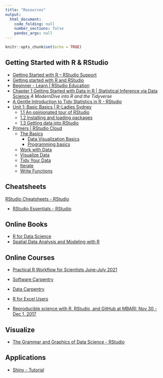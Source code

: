 ```yaml
---
title: "Resources"
output:
  html_document:
    code_folding: null
    number_sections: false
    pandoc_args: null
---
```


```r
knitr::opts_chunk$set(echo = TRUE)
```

## Getting Started with R & RStudio

* [Getting Started with R – RStudio Support](https://support.rstudio.com/hc/en-us/articles/201141096-Getting-Started-with-R)
* [Getting started with R and RStudio](https://ourcodingclub.github.io/tutorials/intro-to-r/)
* [Beginner - Learn | RStudio Education](https://education.rstudio.com/learn/beginner/)
* [Chapter 1 Getting Started with Data in R | Statistical Inference via Data Science](https://moderndive.netlify.app/1-getting-started.html) _A ModernDive into R and the Tidyverse_
* [A Gentle Introduction to Tidy Statistics in R - RStudio](https://www.rstudio.com/resources/webinars/a-gentle-introduction-to-tidy-statistics-in-r/)
* [Unit 1: Basic Basics | R-Ladies Sydney](https://rladiessydney.org/courses/ryouwithme/01-basicbasics-0/)
  * [1.1 An opinionated tour of RStudio](https://rladiessydney.org/courses/ryouwithme/01-basicbasics-1/)
  * [1.2 Installing and loading packages](https://rladiessydney.org/courses/ryouwithme/01-basicbasics-2/)
  * [1.3 Getting data into RStudio](https://rladiessydney.org/courses/ryouwithme/01-basicbasics-3/)
* [Primers | RStudio Cloud](https://rstudio.cloud/learn/primers)
  * [The Basics](https://rstudio.cloud/learn/primers/1)
    * [Data Visualization Basics](https://rstudio.cloud/learn/primers/1.1)
    * [Programming basics](https://rstudio.cloud/learn/primers/1.2)
  * [Work with Data](https://rstudio.cloud/learn/primers/2)
  * [Visualize Data](https://rstudio.cloud/learn/primers/3)
  * [Tidy Your Data](https://rstudio.cloud/learn/primers/4)
  * [Iterate](https://rstudio.cloud/learn/primers/5)
  * [Write Functions](https://rstudio.cloud/learn/primers/6)

## Cheatsheets

[RStudio Cheatsheets - RStudio](https://www.rstudio.com/resources/cheatsheets/)

- [RStudio Essentials - RStudio](https://www.rstudio.com/collections/rstudio-essentials/)

## Online Books

- [R for Data Science](http://r4ds.had.co.nz/)
- [Spatial Data Analysis and Modeling with R](http://rspatial.org)

## Online Courses

* [Practical R Workflow for Scientists June-July 2021](https://rverse-tutorials.github.io/RWorkflow-NWFSC-2021/)
* [Software Carpentry](https://software-carpentry.org/lessons/)
* [Data Carpentry](https://datacarpentry.org/lessons/)
* [R for Excel Users](https://rstudio-conf-2020.github.io/r-for-excel/)

* [Reproducible science with R, RStudio, and GitHub at MBARI: Nov 30 - Dec 1, 2017](https://jules32.github.io/2017-11-30-MBARI/)


## Visualize

* [The Grammar and Graphics of Data Science - RStudio](https://www.rstudio.com/resources/additional-talks/the-grammar-and-graphics-of-data-science/)

## Applications

* [Shiny - Tutorial](https://shiny.rstudio.com/tutorial/?_ga=2.141207218.1461543799.1623615738-155442495.1623419383)
